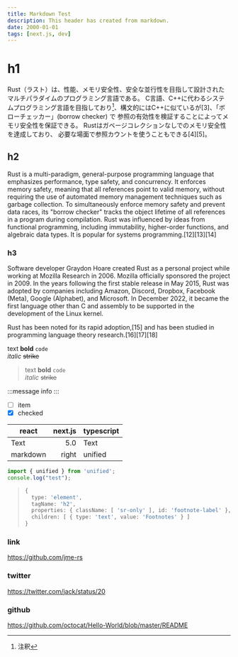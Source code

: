 ```yaml
---
title: Markdown Test
description: This header has created from markdown.
date: 2000-01-01
tags: [next.js, dev]
---
```




# h1

Rust（ラスト）は、性能、メモリ安全性、安全な並行性を目指して設計されたマルチパラダイムのプログラミング言語である。
C言語、C++に代わるシステムプログラミング言語を目指しており[^2]、構文的にはC++に似ているが[3]、「ボローチェッカー」(borrow checker) で
参照の有効性を検証することによってメモリ安全性を保証できる。
Rustはガベージコレクションなしでのメモリ安全性を達成しており、
必要な場面で参照カウントを使うこともできる[4][5]。

[^2]: 注釈



## h2

Rust is a multi-paradigm, general-purpose programming language that emphasizes performance, type safety, and concurrency. 
It enforces memory safety, meaning that all references point to valid memory, 
without requiring the use of automated memory management techniques such as garbage collection. 
To simultaneously enforce memory safety and prevent data races, 
its "borrow checker" tracks the object lifetime of all references in a program during compilation. 
Rust was influenced by ideas from functional programming, including immutability, higher-order functions, 
and algebraic data types. It is popular for systems programming.[12][13][14]

### h3

Software developer Graydon Hoare created Rust as a personal project while working at Mozilla Research in 2006. 
Mozilla officially sponsored the project in 2009. In the years following the first stable release in May 2015, 
Rust was adopted by companies including Amazon, Discord, Dropbox, Facebook (Meta), Google (Alphabet), and Microsoft. 
In December 2022, it became the first language other than C and assembly to be supported in the development of the Linux kernel.

Rust has been noted for its rapid adoption,[15] and has been studied in programming language theory research.[16][17][18]

text **bold** `code`  
*italic* ~~strike~~

> text **bold** `code`  
> *italic* ~~strike~~

:::message
info
:::

- [ ] item
- [x] checked

| react    | next.js  | typescript |
| -------- | -------: | ---------- |
| Text     |      5.0 | Text       |
| markdown |    right | unified    |

```ts:test.ts
import { unified } from 'unified';
console.log("test");
```

> ```ts
> {
>   type: 'element',
>   tagName: 'h2',
>   properties: { className: [ 'sr-only' ], id: 'footnote-label' },
>   children: [ { type: 'text', value: 'Footnotes' } ]
> }
> ```

### link

https://github.com/jme-rs

### twitter

https://twitter.com/jack/status/20

### github

https://github.com/octocat/Hello-World/blob/master/README